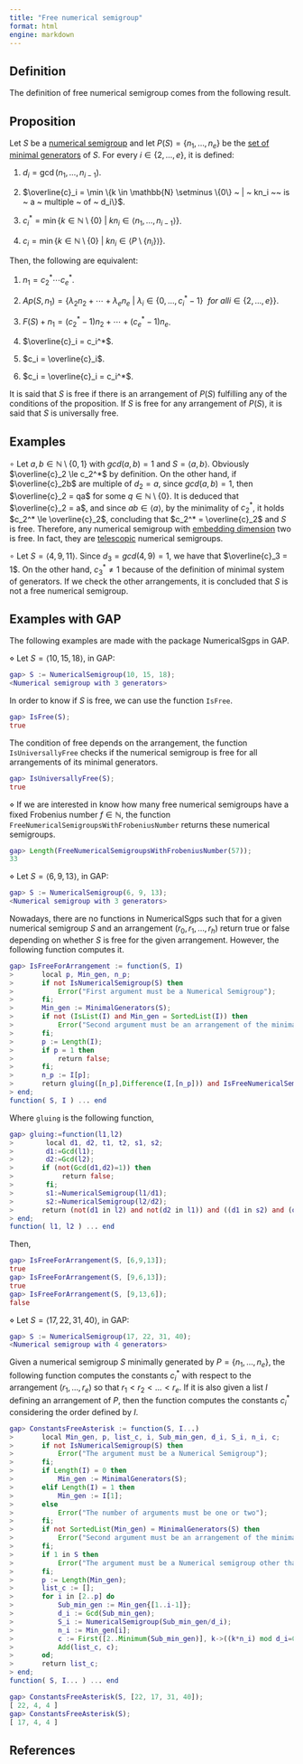 ```yaml
---
title: "Free numerical semigroup"
format: html
engine: markdown
---
```


## Definition

The definition of free numerical semigroup comes from the following result.

::: {.callout-note appearance="minimal"}
## Proposition

Let $S$ be a [numerical semigroup](../Basic-concepts/Numerical-semigroup.qmd) and let $P(S) = \{n_1, \ldots, n_e\}$ be the [set of minimal generators](../Basic-concepts/Minimal-set-of-generators.qmd) of $S$. For every $i \in \{2, \ldots, e\}$, it is defined:

1)  $d_i = \gcd(n_1, \ldots, n_{i-1})$.

2)  $\overline{c}_i = \min \{k \in \mathbb{N} \setminus \{0\} ~ | ~ kn_i ~~ is ~ a ~ multiple ~ of ~ d_i\}$.

3)  $c_i^* = \min \{k \in \mathbb{N} \setminus \{0\} ~ | ~ kn_i \in \langle n_1, \ldots, n_{i-1} \rangle\}$.

4)  $c_i = \min \{k \in \mathbb{N} \setminus \{0\} ~ | ~ kn_i \in \langle P \setminus \{n_i\} \rangle\}$.

Then, the following are equivalent:

1)  $n_1 = c_2^* \cdots c_e^*$.

2)  $Ap(S, n_1) = \{\lambda_2n_2 + \cdots + \lambda_e n_e ~ | ~ \lambda_i \in \{0, \ldots, c_i^* - 1 \} ~~ for ~ all i \in \{2, \ldots, e\}\}$.

3)  $F(S) + n_1 = (c_2^* - 1)n_2 + \cdots + (c_e^* - 1)n_e$.

4)  $\overline{c}_i = c_i^*$.

5)  $c_i = \overline{c}_i$.

6)  $c_i = \overline{c}_i = c_i^*$.
:::

It is said that $S$ is free if there is an arrangement of $P(S)$ fulfilling any of the conditions of the proposition. If $S$ is free for any arrangement of $P(S)$, it is said that $S$ is universally free.

## Examples

$\circ$ Let $a,b \in \mathbb{N} \setminus \{0, 1\}$ with $gcd(a,b) = 1$ and $S = \langle a,b \rangle$. Obviously $\overline{c}_2 \le c_2^*$ by definition. On the other hand, if $\overline{c}_2b$ are multiple of $d_2 = a$, since $gcd(a,b) = 1$, then $\overline{c}_2 = qa$ for some $q \in \mathbb{N} \setminus \{0\}$. It is deduced that $\overline{c}_2 = a$, and since $ab \in \langle a \rangle$, by the minimality of $c_2^*$, it holds $c_2^* \le \overline{c}_2$, concluding that $c_2^* = \overline{c}_2$ and $S$ is free. Therefore, any numerical semigroup with [embedding dimension](../Basic-concepts/Embedding-dimension.qmd) two is free. In fact, they are [telescopic](NS-telescopic.qmd) numerical semigroups.

$\circ$ Let $S = \langle 4, 9, 11 \rangle$. Since $d_3 = gcd(4, 9) = 1$, we have that $\overline{c}_3 = 1$. On the other hand, $c_3^* \ne 1$ because of the definition of minimal system of generators. If we check the other arrangements, it is concluded that $S$ is not a free numerical semigroup.

## Examples with GAP

The following examples are made with the package NumericalSgps in GAP.

$\diamond$ Let $S = \langle 10, 15, 18 \rangle$, in GAP:

``` gap
gap> S := NumericalSemigroup(10, 15, 18);
<Numerical semigroup with 3 generators>
```

In order to know if $S$ is free, we can use the function `IsFree`.

``` gap
gap> IsFree(S);
true
```

The condition of free depends on the arrangement, the function `IsUniversallyFree` checks if the numerical semigroup is free for all arrangements of its minimal generators.

``` gap
gap> IsUniversallyFree(S);
true
```

$\diamond$ If we are interested in know how many free numerical semigroups have a fixed Frobenius number $f \in \mathbb{N}$, the function `FreeNumericalSemigroupsWithFrobeniusNumber` returns these numerical semigroups.

``` gap
gap> Length(FreeNumericalSemigroupsWithFrobeniusNumber(57));
33
```

$\diamond$ Let $S = \langle 6, 9, 13 \rangle$, in GAP:

``` gap
gap> S := NumericalSemigroup(6, 9, 13);
<Numerical semigroup with 3 generators>
```

Nowadays, there are no functions in NumericalSgps such that for a given numerical semigroup $S$ and an arrangement $(r_0, r_1, \ldots, r_h)$ return true or false depending on whether $S$ is free for the given arrangement. However, the following function computes it.

``` gap
gap> IsFreeForArrangement := function(S, I)
>       local p, Min_gen, n_p;
>       if not IsNumericalSemigroup(S) then
>           Error("First argument must be a Numerical Semigroup");
>       fi;
>       Min_gen := MinimalGenerators(S);
>       if not (IsList(I) and Min_gen = SortedList(I)) then
>           Error("Second argument must be an arrangement of the minimal system of generators of the first argument");
>       fi;
>       p := Length(I);
>       if p = 1 then 
>           return false; 
>       fi;
>       n_p := I[p];
>       return gluing([n_p],Difference(I,[n_p])) and IsFreeNumericalSemigroup(NumericalSemigroup(Difference(I,[n_p])/Gcd(Difference(I,[n_p]))));
> end;
function( S, I ) ... end
```

Where `gluing` is the following function,

``` gap
gap> gluing:=function(l1,l2)
>        local d1, d2, t1, t2, s1, s2;
>        d1:=Gcd(l1);
>        d2:=Gcd(l2);
>       if (not(Gcd(d1,d2)=1)) then
>            return false;
>        fi;
>        s1:=NumericalSemigroup(l1/d1);
>        s2:=NumericalSemigroup(l2/d2);
>       return (not(d1 in l2) and not(d2 in l1)) and ((d1 in s2) and (d2 in s1));
> end;
function( l1, l2 ) ... end
```

Then,

``` gap
gap> IsFreeForArrangement(S, [6,9,13]);
true
gap> IsFreeForArrangement(S, [9,6,13]);
true
gap> IsFreeForArrangement(S, [9,13,6]);
false
```

$\diamond$ Let $S = \langle 17, 22, 31, 40 \rangle$, in GAP:

``` gap
gap> S := NumericalSemigroup(17, 22, 31, 40);
<Numerical semigroup with 4 generators>
```

Given a numerical semigroup $S$ minimally generated by $P = \{n_1, \ldots, n_e\}$, the following function computes the constants $c_i^*$ with respect to the arrangement $(r_1, \ldots, r_e)$ so that $r_1 < r_2 < \ldots < r_e$. If it is also given a list $I$ defining an arrangement of $P$, then the function computes the constants $c_i^*$ considering the order defined by $I$.

``` gap
gap> ConstantsFreeAsterisk := function(S, I...)
>       local Min_gen, p, list_c, i, Sub_min_gen, d_i, S_i, n_i, c;
>       if not IsNumericalSemigroup(S) then
>           Error("The argument must be a Numerical Semigroup");
>       fi;
>       if Length(I) = 0 then
>           Min_gen := MinimalGenerators(S);
>       elif Length(I) = 1 then
>           Min_gen := I[1];
>       else
>           Error("The number of arguments must be one or two");
>       fi;
>       if not SortedList(Min_gen) = MinimalGenerators(S) then
>           Error("Second argument must be an arrangement of the minimal system of generators of the first argument");
>       fi;
>       if 1 in S then 
>           Error("The argument must be a Numerical semigroup other than N"); 
>       fi;
>       p := Length(Min_gen);
>       list_c := [];
>       for i in [2..p] do
>           Sub_min_gen := Min_gen{[1..i-1]};
>           d_i := Gcd(Sub_min_gen);
>           S_i := NumericalSemigroup(Sub_min_gen/d_i);
>           n_i := Min_gen[i];
>           c := First([2..Minimum(Sub_min_gen)], k->((k*n_i) mod d_i=0) and (k*n_i/d_i in S_i));
>           Add(list_c, c);
>       od;
>       return list_c;
> end;
function( S, I... ) ... end
```

``` gap
gap> ConstantsFreeAsterisk(S, [22, 17, 31, 40]);
[ 22, 4, 4 ]
gap> ConstantsFreeAsterisk(S);
[ 17, 4, 4 ]
```

## References
